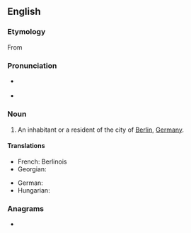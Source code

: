 {{also|berlinese}}
==English==

===Etymology===
From {{suffix|en|Berlin|ese}}

===Pronunciation===
* {{a|UK}} {{IPA|/bɜː(ɹ).lɪn.iːz/|lang=en}}
* {{rhymes|iːz|lang=en}}

===Noun===
{{en-noun|Berlinese}}

# An inhabitant or a resident of the city of [[Berlin]], [[Germany]].

====Translations====
{{trans-top|an inhabitant or a resident of the city of Berlin, Germany}}
* French: Berlinois
* Georgian: {{t|ka|ბერლინელი}}
{{trans-mid}}
* German: {{t+|de|Berliner}}
* Hungarian: {{t+|hu|berlini}}
{{trans-bottom}}

===Anagrams===
* {{anagrams|en|a=beeeilnrs|Eberleins|beer lines}}